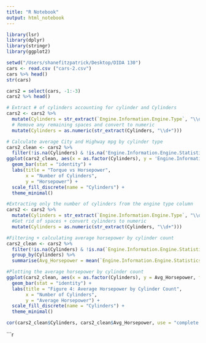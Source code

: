 ```yaml
---
title: "R Notebook"
output: html_notebook
---
```


```r
library(lsr)
library(dplyr)
library(stringr)
library(ggplot2)

setwd("/Users/shanefitzpatrick/Desktop/DIDA 130")
cars <- read.csv ("cars-2.csv")
cars %>% head()
str(cars)
```
```r
cars2 = select(cars, -1:-3)
cars2 %>% head()

```
```r
# Extract # of cylinders accounting for cylinder and Cylinders
cars2 <- cars2 %>%
  mutate(Cylinders = str_extract(`Engine.Information.Engine.Type`, "\\d+\\s*[Cc]ylinders?")) %>%
  # Remove any remaining spaces and convert to numeric
  mutate(Cylinders = as.numeric(str_extract(Cylinders, "\\d+")))

# Calculate average City and Highway mpg by cylinder type
cars2_clean <- cars2 %>%
  filter(!is.na(Cylinders) & !is.na('Engine.Information.Engine.Statistics.Horsepower'))
ggplot(cars2_clean, aes(x = as.factor(Cylinders), y = 'Engine.Information.Engine.Statistics.Horsepower', fill = as.factor(Cylinders))) +
  geom_bar(stat = "identity") +
  labs(title = "Torque vs Horsepower",
       x = "Number of Cylinders",
       y = "Horsepower") +
  scale_fill_discrete(name = "Cylinders") +
  theme_minimal()

```
```r


#Extracting only the number of cylinders from the engine type column
cars2 <- cars2 %>%
  mutate(Cylinders = str_extract(`Engine.Information.Engine.Type`, "\\d+\\s*[Cc]ylinders?")) %>%
  #Get rid of spaces + convert cylinders to numeric
  mutate(Cylinders = as.numeric(str_extract(Cylinders, "\\d+")))

#Filtering + calculating average horsepower by cylinder count
cars2_clean <- cars2 %>%
  filter(!is.na(Cylinders) & !is.na(`Engine.Information.Engine.Statistics.Horsepower`)) %>%
  group_by(Cylinders) %>%
  summarise(Avg_Horsepower = mean(`Engine.Information.Engine.Statistics.Horsepower`, na.rm = TRUE))

#Plotting the average horsepower by cylinder count
ggplot(cars2_clean, aes(x = as.factor(Cylinders), y = Avg_Horsepower, fill = as.factor(Cylinders))) +
  geom_bar(stat = "identity") +
  labs(title = "Figure 4: Average Horsepower by Cylinder Count",
       x = "Number of Cylinders",
       y = "Average Horsepower") +
  scale_fill_discrete(name = "Cylinders") +
  theme_minimal()

```
```r
cor(cars2_clean$Cylinders, cars2_clean$Avg_Horsepower, use = "complete.obs")

```
```r


